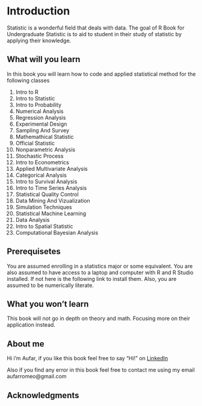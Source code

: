 # Introduction {.unnumbered}

Statistic is a wonderful field that deals with data. The goal of R Book for Undergraduate Statistic is to aid to student in their study of statistic by applying their knowledge.

## What will you learn

In this book you will learn how to code and applied statistical method for the following classes

1.  Intro to R
2.  Intro to Statistic
3.  Intro to Probability
4.  Numerical Analysis
5.  Regression Analysis
6.  Experimental Design
7.  Sampling And Survey
8.  Mathemathical Statistic
9.  Official Statistic
10. Nonparametric Analysis
11. Stochastic Process
12. Intro to Econometrics
13. Applied Multivariate Analysis
14. Categorical Analysis
15. Intro to Survival Analysis
16. Intro to Time Series Analysis
17. Statistical Quality Control
18. Data Mining And Vizualization
19. Simulation Techniques
20. Statistical Machine Learning
21. Data Analysis
22. Intro to Spatial Statistic
23. Computational Bayesian Analysis

## Prerequisetes

You are assumed enrolling in a statistics major or some equivalent. You are also assumed to have access to a laptop and computer with R and R Studio installed. If not here is the following link to install them. Also, you are assumed to be numerically literate.

## What you won't learn

This book will not go in depth on theory and math. Focusing more on their application instead.

## About me

Hi i'm Aufar, if you like this book feel free to say "Hi!" on [LinkedIn](https://www.linkedin.com/in/akhmad-aufar-romeo-bakhtiar-04210326b/)

Also if you find any error in this book feel free to contact me using my email aufarromeo\@gmail.com

## Acknowledgments
